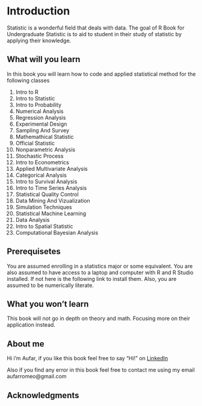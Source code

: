 # Introduction {.unnumbered}

Statistic is a wonderful field that deals with data. The goal of R Book for Undergraduate Statistic is to aid to student in their study of statistic by applying their knowledge.

## What will you learn

In this book you will learn how to code and applied statistical method for the following classes

1.  Intro to R
2.  Intro to Statistic
3.  Intro to Probability
4.  Numerical Analysis
5.  Regression Analysis
6.  Experimental Design
7.  Sampling And Survey
8.  Mathemathical Statistic
9.  Official Statistic
10. Nonparametric Analysis
11. Stochastic Process
12. Intro to Econometrics
13. Applied Multivariate Analysis
14. Categorical Analysis
15. Intro to Survival Analysis
16. Intro to Time Series Analysis
17. Statistical Quality Control
18. Data Mining And Vizualization
19. Simulation Techniques
20. Statistical Machine Learning
21. Data Analysis
22. Intro to Spatial Statistic
23. Computational Bayesian Analysis

## Prerequisetes

You are assumed enrolling in a statistics major or some equivalent. You are also assumed to have access to a laptop and computer with R and R Studio installed. If not here is the following link to install them. Also, you are assumed to be numerically literate.

## What you won't learn

This book will not go in depth on theory and math. Focusing more on their application instead.

## About me

Hi i'm Aufar, if you like this book feel free to say "Hi!" on [LinkedIn](https://www.linkedin.com/in/akhmad-aufar-romeo-bakhtiar-04210326b/)

Also if you find any error in this book feel free to contact me using my email aufarromeo\@gmail.com

## Acknowledgments
